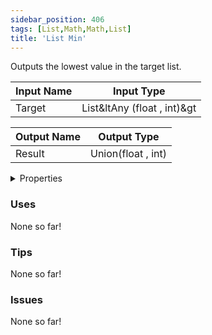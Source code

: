 ```yaml
---
sidebar_position: 406
tags: [List,Math,Math,List]
title: 'List Min'
---
```


Outputs the lowest value in the target list.




<EsbSvg />

| Input Name | Input Type |
|-----------|-----------|
| Target | List&ltAny (float , int)&gt |

| Output Name | Output Type |
|-----------|-----------|
| Result | Union(float , int) |


<details>
  <summary>Properties</summary>
  <div>
    <div>
    <table>
      <thead>
        <tr>
          <th>Is beta required?</th>
          <th>❌</th>
        </tr>
        <tr>
          <th>Is this chip a trolling risk?</th>
          <th>❌</th>
        </tr>
        <tr>
          <th>Is this chip a role assignment risk?</th>
          <th>❌</th>
        </tr>
        <tr>
          <th>Chip UUID</th>
          <th>73e9cc79-66cc-4526-8ed7-87500e208c6b</th>
        </tr>
      </thead>
    </table>
    </div>
  </div>
</details>

### Uses

None so far!

### Tips

None so far!

### Issues

None so far!